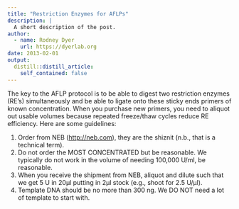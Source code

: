 ```yaml
---
title: "Restriction Enzymes for AFLPs"
description: |
  A short description of the post.
author:
  - name: Rodney Dyer
    url: https://dyerlab.org
date: 2013-02-01
output:
  distill::distill_article:
    self_contained: false
---
```





The key to the AFLP protocol is to be able to digest two restriction enzymes (RE’s) simultaneously and be able to ligate onto these sticky ends primers of known concentration.  When you purchase new primers, you need to aliquot out usable volumes because repeated freeze/thaw cycles reduce RE efficiency.  Here are some guidelines:

  1. Order from NEB (<http://neb.com>), they are the shiznit (n.b., that is a technical term).
  2. Do not order the MOST CONCENTRATED  but be reasonable.  We typically do not work in the volume of needing 100,000 U/ml, be reasonable.
  3. When you receive the shipment from NEB, aliquot and dilute such that we get 5 U in 20µl putting in 2µl stock (e.g., shoot for 2.5 U/µl).
  4. Template DNA should be no more than 300 ng.  We DO NOT need a lot of template to start with.
 
 
 
